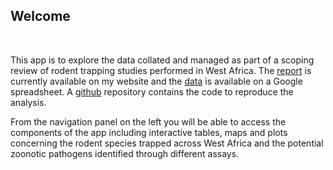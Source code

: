 ## Welcome
<br>

This app is to explore the data collated and managed as part of a scoping review of rodent trapping studies performed in West Africa. The [report](https://www.dsimons.org/posts/scoping-review/index.html) is currently available on my website and the [data](https://docs.google.com/spreadsheets/d/1rQYjHhk6uk1PoKZZVsgFlmuqWGicU2tTisk9ddfAwTM/edit?usp=sharing) is available on a Google spreadsheet. A [github](https://github.com/DidDrog11/scoping_review) repository contains the code to reproduce the analysis.

From the navigation panel on the left you will be able to access the components of the app including interactive tables, maps and plots concerning the rodent species trapped across West Africa and the potential zoonotic pathogens identified through different assays.

<br><br>
